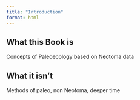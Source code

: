 ```yaml
---
title: "Introduction"
format: html
---
```


## What this Book is

Concepts of Paleoecology based on Neotoma data

## What it isn't

Methods of paleo, non Neotoma, deeper time
